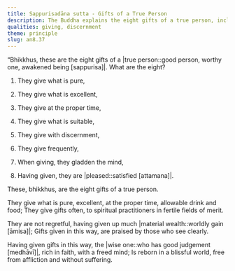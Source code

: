 ```yaml
---
title: Sappurisadāna sutta - Gifts of a True Person
description: The Buddha explains the eight gifts of a true person, including giving what is pure, excellent, and at the proper time.
qualities: giving, discernment
theme: principle
slug: an8.37
---
```


“Bhikkhus, these are the eight gifts of a |true person::good person, worthy one, awakened being [sappurisa]|. What are the eight?

1) They give what is pure,

2) They give what is excellent,

3) They give at the proper time,

4) They give what is suitable,

5) They give with discernment,

6) They give frequently,

7) When giving, they gladden the mind,

8) Having given, they are |pleased::satisfied [attamana]|.

These, bhikkhus, are the eight gifts of a true person.

They give what is pure, excellent, at the proper time,
allowable drink and food;
They give gifts often,
to spiritual practitioners in fertile fields of merit.

They are not regretful,
having given up much |material wealth::worldly gain [āmisa]|;
Gifts given in this way,
are praised by those who see clearly.

Having given gifts in this way, the |wise one::who has good judgement [medhāvī]|,
rich in faith, with a freed mind;
Is reborn in a blissful world,
free from affliction and without suffering.